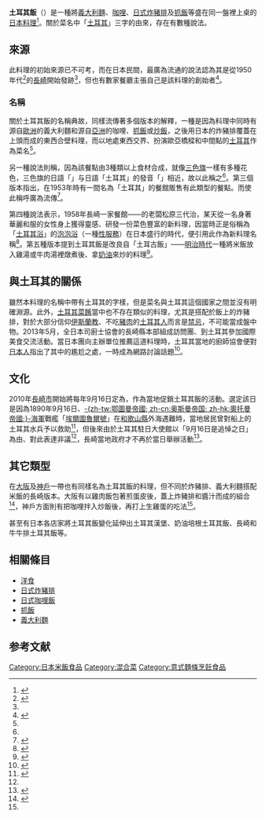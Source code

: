 {{noteTA
|1=zh-hans:黄油; zh-hk:牛油; zh-tw:奶油;
}}
{{Infobox Prepared Food
| name             = 土耳其飯<br>{{lang|ja|トルコライス}}
| image            = [[File:Nagasaki_style_Toruko_rice.JPG|200px]]
| caption          = 一盤在[[長崎|長崎]]稻佐山展望台餐廳裡的土耳其飯
| main_ingredient = [[日式炸豬排|日式炸豬排]]、[[義大利麵|義大利麵]]、[[咖哩|咖哩]]、[[抓飯|抓飯]]
| variations      =[[炒飯|炒飯]]<ref name="炒飯">{{Cite web 
|url=http://lekker.co.jp/01.html 
|script-title=ja:トルコライスについて 
|work=Lekker 
|language=ja 
|accessdate=2013年3月27日 
|archive-url=https://web.archive.org/web/20130517143231/http://lekker.co.jp/01.html 
|archive-date=2013年5月17日 
|dead-url=yes 
}}</ref><ref name="大好きな">{{Cite web 
|url=http://www.at-nagasaki.jp/theme/foods/tf004/ 
|script-title=ja:大好きなあのメニューが一皿に トルコライス 
|work={{lang|ja|長崎市観光・宿泊ガイド あっ！とながさき}} 
|language=ja 
|accessdate=2013年3月27日 
|archive-date=2007年10月18日 
|archive-url=https://web.archive.org/web/20071018033156/http://www.at-nagasaki.jp/theme/foods/tf004/ 
|dead-url=no 
}}</ref>
| country         = {{JPN}}
}}
{{japanese|japanese=トルコライス|kana=とるこらいす|romaji=Toruko Raisu}}
'''土耳其飯'''（{{lang-ja|トルコライス}}）是一種將[[義大利麵|義大利麵]]、[[咖哩#日本咖哩|咖哩]]、[[日式炸豬排|日式炸豬排]]及[[抓飯|抓飯]]等盛在同一盤裡上桌的[[日本料理|日本料理]]<ref name="Nagasaki">{{Cite web 
|url=http://www.nagasaki.web-saito.net/toruko.html 
|script-title=ja:トルコライスの謎 
|work={{lang|ja|長崎ガイド}} 
|language=ja 
|date=2006年7月 
|accessdate=2013年3月27日 
|archive-date=2020年2月16日 
|archive-url=https://web.archive.org/web/20200216095632/http://www.nagasaki.web-saito.net/toruko.html 
|dead-url=no 
}}</ref>。關於菜名中「[[土耳其|土耳其]]」三字的由來，存在有數種說法。

==來源==
此料理的初始來源已不可考，而在日本民間，最廣為流通的說法認為其是從1950年代<ref name="20130916n">{{Cite web
|url=http://www.47news.jp/localnews/nagasaki/2013/09/post_20130916014826.html
|script-title=ja:「トルコライスの日」消え　「事故の９・１６」在日大使館が難色
|work=西日本新聞
|language=ja
|accessdate=2014年3月15日
|archive-date=2014年3月15日
|archive-url=https://web.archive.org/web/20140315201338/http://www.47news.jp/localnews/nagasaki/2013/09/post_20130916014826.html
|dead-url=no
}}</ref>的[[長崎|長崎]]開始發跡<ref name="Nagasaki" />，但也有數家餐廳主張自己是該料理的創始者<ref>{{cite book
|author=周達生
|script-title=ja:あれも食べた これも食べた 雑食の雑学
|publisher=中央公論社
|isbn=978-412-0034-51-0
|year=2003年
|page=p31-34
}}</ref>。

===名稱===
關於土耳其飯的名稱典故，同樣流傳著多個版本的解釋，一種是因為料理中同時有源自[[歐洲|歐洲]]的義大利麵和源自[[亞洲|亞洲]]的咖哩、[[抓飯|抓飯]]或[[炒飯|炒飯]]，之後用日本的炸豬排覆蓋在上頭而成的東西合壁料理，而以地處東西交界、扮演歐亞橋樑和中間點的[[土耳其|土耳其]]作為菜名<ref name="炒飯"></ref>。

另一種說法則稱，因為該餐點由3種類以上食材合成，就像[[三色旗|三色旗]]一樣有多種花色，三色旗的日語「{{lang|ja|トリコロール}}」与日語「土耳其」的發音「{{lang|ja|トルコ}}」相近，故以此稱之<ref name="大好きな"></ref>。第三個版本指出，在1953年時有一間名為「土耳其」的餐館販售有此類型的餐點。而使此稱呼廣為流傳<ref>{{Cite web 
|url=http://www.himawaritei.jp/index.php?data=./data/cl5/ 
|script-title=ja:トルコライスって何？ 
|work=向日葵亭 
|language=ja 
|accessdate=2013年3月27日 
|archive-date=2017年7月7日 
|archive-url=https://web.archive.org/web/20170707193436/http://www.himawaritei.jp/index.php?data=.%2Fdata%2Fcl5%2F 
|dead-url=no 
}}</ref>。

第四種說法表示，1958年長崎一家餐館——{{nihongo|元船餐廳|レストラン元船}}的老闆松原三代治，某天從一名身著華麗和服的女性身上獲得靈感、研發一份菜色豐富的新料理，因當時正是俗稱為「[[土耳其浴_(性服務)|土耳其浴]]」的[[泡泡浴_(性服務)|泡泡浴]]（一種[[性服務|性服務]]）在日本盛行的時代，便引用此作為新料理名稱<ref>{{cite book
| author=伊丹由宇
| year=2010
| script-title=ja:にっぽん「食謎」紀行 ~名物食のルーツを探せ!~
| publisher={{lang|ja|ワニブックス}}
| location=日本
| isbn=978-484-7060-15-1
| ref=harv
}}</ref>。第五種版本提到土耳其飯是改良自「土耳古飯」——[[明治時代|明治時代]]一種將米飯放入雞湯或牛肉湯裡燉煮後、拿[[黄油|奶油]]來炒的料理<ref>{{cite web
|url=http://portal.nifty.com/2008/05/09/b/
|script-title=ja:福澤諭吉のトルコライス？
|publisher=Daily Portal
|author={{lang|ja|T・斎藤}}
|accessdate=2014年3月15日
|archive-date=2018年3月10日
|archive-url=https://web.archive.org/web/20180310042113/http://portal.nifty.com/2008/05/09/b/
|dead-url=no
}}</ref>。

==與土耳其的關係==
雖然本料理的名稱中帶有土耳其的字樣，但是菜名與土耳其這個國家之間並沒有明確淵源。此外，[[土耳其料理|土耳其菜餚]]當中也不存在類似的料理，尤其是搭配於飯上的炸豬排，對於大部分信仰[[伊斯蘭教|伊斯蘭教]]、不吃[[豬肉|豬肉]]的[[土耳其人|土耳其人]]而言是[[禁忌|禁忌]]，不可能當成盤中物。2013年5月，全日本司廚士協會的長崎縣本部組成訪問團、到土耳其參加國際美食交流活動。當日本團向主辦單位推薦這道料理時，土耳其當地的廚師協會便對[[日本人|日本人]]指出了其中的尷尬之處，一時成為網路討論話題<ref name="ns0708">{{cite news 
|url=http://www.j-cast.com/2013/07/11179184.html?p=all 
|script-title=ja:長崎のB級グルメ「トルコライス」　トルコ人が「難色」巡り、ひと騒動 
|publisher=j-cast.com 
|date=2013年7月11日 
|accessdate=2014年3月15日 
|archive-date=2020年12月13日 
|archive-url=https://web.archive.org/web/20201213044744/https://www.j-cast.com/2013/07/11179184.html?p=all 
|dead-url=no 
}}</ref>。

==文化==
2010年[[長崎市|長崎市]]開始將每年9月16日定為{{nihongo|「土耳其飯日」|トルコライスの日}}，作為當地促銷土耳其飯的活動。選定該日是因為1890年9月16日、[[鄂圖曼帝國海軍|-{zh-tw:鄂圖曼帝國; zh-cn:奥斯曼帝国; zh-hk:奧托曼帝國;}-海軍]]戰艦「[[埃爾圖魯爾號戰艦|埃爾圖魯爾號]]」在[[和歌山縣|和歌山縣]]外海遇難時，當地居民曾對船上的土耳其水兵予以救助<ref>{{Cite web 
|url=http://nagasaki.keizai.biz/headline/513/ 
|script-title=ja:長崎でトルコライス推進月間始まる－9月16日はトルコライスの日 
|work={{lang|ja|長崎経済新聞}} 
|language=ja 
|date=2012年9月8日 
|accessdate=2013年3月27日 
|archive-date=2020年8月12日 
|archive-url=https://web.archive.org/web/20200812004951/https://nagasaki.keizai.biz/headline/513/ 
|dead-url=no 
}}</ref>，但後來由於土耳其駐日大使館以「9月16日是追悼之日」為由、對此表達非議<ref name="20130916n"></ref>，長崎當地政府才不再於當日舉辦活動<ref>{{cite web
|url=http://www.city.nagasaki.lg.jp/n_city/iken/detail.php?id=1059
|script-title=ja:トルコライスの名称の改名について
|publisher={{lang|ja|長崎市へのご提案・ご意見等の紹介}}
|accessdate=2014年3月15日
|archive-date=2018年8月27日
|archive-url=https://web.archive.org/web/20180827110508/http://www.city.nagasaki.lg.jp/n_city/iken/detail.php?id=1059
|dead-url=no
}}</ref>。

==其它類型==
在[[大阪市|大阪]]及[[神戶|神戶]]一帶也有同樣名為土耳其飯的料理，但不同於炸豬排、義大利麵搭配米飯的長崎版本。大阪有以雞肉飯包著煎蛋皮後，蓋上炸豬排和醬汁而成的組合<ref name="Puchiguru">{{cite web
|url=http://oisiso.com/html/recipe/turkey_rice.html
|script-title=ja:トルコライスのツボ
|publisher={{lang|ja|ぷちぐる}}
|accessdate=2014年3月17日
|archive-date=2020年10月24日
|archive-url=https://web.archive.org/web/20201024204939/https://oisiso.com/html/recipe/turkey_rice.html
|dead-url=no
}}</ref>，神戶方面則有把咖哩拌入炒飯後，再打上生雞蛋的吃法<ref name="Puchiguru"/>。

甚至有日本各店家將土耳其飯變化延伸出土耳其漢堡、奶油培根土耳其飯、長崎和牛牛排土耳其飯等。

==相關條目==
{{Portal box|日本|飲食}}
*[[洋食|洋食]]
*[[日式炸豬排|日式炸豬排]]
*[[日式咖哩飯|日式咖哩飯]]
*[[抓飯|抓飯]]
*[[義大利麵|義大利麵]]

== 参考文献 ==
{{Reflist|2}}

{{DEFAULTSORT:Toruko Raisu}}
[[Category:日本米飯食品|Category:日本米飯食品]]
[[Category:混合菜|Category:混合菜]]
[[Category:意式麵條烹飪食品|Category:意式麵條烹飪食品]]